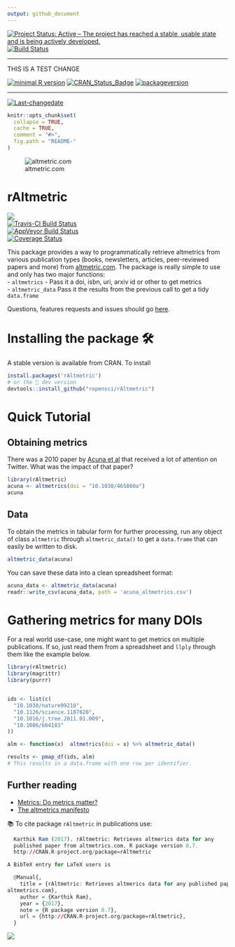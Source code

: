 ```yaml
---
output: github_document
---
```

[![Project Status: Active – The project has reached a stable, usable state and is being actively developed.](http://www.repostatus.org/badges/latest/active.svg)](http://www.repostatus.org/#active)
[![Build Status](https://travis-ci.org/ropensci/rAltmetric.svg?branch=master)](https://travis-ci.org/ropensci/rAltmetric)
 
---

THIS IS A TEST CHANGE
 
[![minimal R version](https://img.shields.io/badge/R%3E%3D-3.3.2-6666ff.svg)](https://cran.r-project.org/)
[![CRAN_Status_Badge](http://www.r-pkg.org/badges/version/rAltmetric)](https://cran.r-project.org/package=rAltmetric)
[![packageversion](https://img.shields.io/badge/Package%20version-0.7.9000-orange.svg?style=flat-square)](commits/master)
 
---
 
[![Last-changedate](https://img.shields.io/badge/last%20change-`r gsub('-', '--', Sys.Date())`-yellowgreen.svg)](/commits/master)

<!-- README.md is generated from README.Rmd. Please edit that file -->

```r
knitr::opts_chunk$set(
  collapse = TRUE,
  cache = TRUE,
  comment = "#>",
  fig.path = "README-"
)
```

![altmetric.com](https://github.com/ropensci/rAltmetric/raw/master/altmetric_logo_title.png)


# rAltmetric

![](http://cranlogs.r-pkg.org/badges/rAltmetric)  
[![Travis-CI Build Status](https://travis-ci.org/ropensci/rAltmetric.svg?branch=master)](https://travis-ci.org/ropensci/rAltmetric)    
[![AppVeyor Build Status](https://ci.appveyor.com/api/projects/status/github/ropensci/rAltmetric?branch=master&svg=true)](https://ci.appveyor.com/project/ropensci/rAltmetric)  
[![Coverage Status](https://img.shields.io/codecov/c/github/ropensci/rAltmetric/master.svg)](https://codecov.io/github/ropensci/rAltmetric?branch=master)


This package provides a way to programmatically retrieve altmetrics from various publication types (books, newsletters, articles, peer-reviewed papers and more) from [altmetric.com](http://altmetric.com). The package is really simple to use and only has two major functions:  
- `altmetrics` - Pass it a doi, isbn, uri, arxiv id or other to get metrics  
- `altmetric_data` Pass it the results from the previous call to get a tidy `data.frame`  

Questions, features requests and issues should go [here](https://github.com/ropensci/rAltmetric/issues/). 

# Installing the package 🛠

A stable version is available from CRAN. To install

```r
install.packages('rAltmetric')
# or the 👷 dev version
devtools::install_github("ropensci/rAltmetric")
```


# Quick Tutorial

## Obtaining metrics
There was a 2010 paper by [Acuna et al](http://www.nature.com/news/2010/100616/full/465860a.html) that received a lot of attention on Twitter. What was the impact of that paper?

```r
library(rAltmetric)
acuna <- altmetrics(doi = "10.1038/465860a")
acuna
```


## Data
To obtain the metrics in tabular form for further processing, run any object of class `altmetric` through `altmetric_data()` to get a `data.frame` that can easily be written to disk.

```r
altmetric_data(acuna)
```

You can save these data into a clean spreadsheet format:

```r
acuna_data <- altmetric_data(acuna)
readr::write_csv(acuna_data, path = 'acuna_altmetrics.csv')
```

# Gathering metrics for many DOIs
For a real world use-case, one might want to get metrics on multiple publications. If so, just read them from a spreadsheet and `llply` through them like the example below.

```r
library(rAltmetric)
library(magrittr)
library(purrr)


ids <- list(c(
  "10.1038/nature09210",
  "10.1126/science.1187820",
  "10.1016/j.tree.2011.01.009",
  "10.1086/664183"
))

alm <- function(x)  altmetrics(doi = x) %>% altmetric_data()

results <- pmap_df(ids, alm)
# This results in a data.frame with one row per identifier.
```

## Further reading
* [Metrics: Do metrics matter?](http://www.nature.com/news/2010/100616/full/465860a.html)
* [The altmetrics manifesto](http://altmetrics.org/manifesto/)


📚 To cite package `rAltmetric` in publications use:

```r
  Karthik Ram (2017). rAltmetric: Retrieves altmerics data for any
  published paper from altmetrics.com. R package version 0.7.
  http://CRAN.R-project.org/package=rAltmetric

A BibTeX entry for LaTeX users is

  @Manual{,
    title = {rAltmetric: Retrieves altmerics data for any published paper from
altmetrics.com},
    author = {Karthik Ram},
    year = {2017},
    note = {R package version 0.7},
    url = {http://CRAN.R-project.org/package=rAltmetric},
  }
```



[![](http://ropensci.org/public_images/github_footer.png)](http://ropensci.org)
